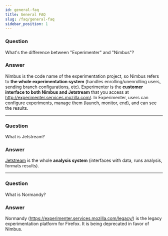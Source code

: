 ```yaml
---
id: general-faq
title: General FAQ 
slug: /faq/general-faq
sidebar_position: 1
---
```


### Question

What's the difference between "Experimenter" and "Nimbus"?

### Answer

Nimbus is the code name of the experimentation project, so Nimbus refers to **the whole experimentation system** (handles enrolling/unenrolling users, sending branch configurations, etc). Experimenter is the **customer interface to both Nimbus and Jetstream** that you access at http://experimenter.services.mozilla.com/. In Experimenter, users can configure experiments, manage them (launch, monitor, end), and can see the results. 

---

### Question

What is Jetstream?

### Answer

[Jetstream](/deep-dives/jetstream/overview) is the whole **analysis system** (interfaces with data, runs analysis, formats results).

---

### Question

What is Normandy?

### Answer

Normandy (https://experimenter.services.mozilla.com/legacy/) is the legacy experimentation platform for Firefox. It is being deprecated in favor of Nimbus.
 
